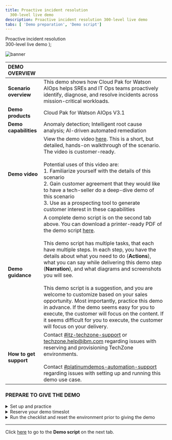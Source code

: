 ```yaml
---
title: Proactive incident resolution
  300-level live demo
description: Proactive incident resolution 300-level live demo
tabs: [ 'Demo preparation', 'Demo script']
---
```


  <span>
    Proactive incident resolution <br/> 300-level live demo
  </span> );

![banner](./images/proactive-incident-resolution-300-prep-github-banner.jpg)

<span id="top"></span>

| DEMO OVERVIEW | |
| :--- | :--- |
| **Scenario overview** | This demo shows how Cloud Pak for Watson AIOps helps SREs and IT Ops teams proactively identify, diagnose, and resolve incidents across mission-critical workloads. |
| **Demo products** | Cloud Pak for Watson AIOps V3.1 |
| **Demo capabilities** | Anomaly detection; Intelligent root cause analysis; AI-driven automated remediation |
| **Demo video** | View the demo video <a href="https://ibm.ent.box.com/s/s6gj05hjc7h0zyvpykc32r71i3xr2ilb" target="_blank" rel="noreferrer">here</a>. This is a short, but detailed, hands-on walkthrough of the scenario. The video is customer-ready. <br/> <br/> Potential uses of this video are: <br/> 1. Familiarize yourself with the details of this scenario <br/> 2. Gain customer agreement that they would like to have a tech-seller do a deep-dive demo of this scenario <br/> 3. Use as a prospecting tool to generate customer interest in these capabilities |
| **Demo guidance** | A complete demo script is on the second tab above. You can download a printer-ready PDF of the demo script <a href="./300-Incident-Resolution-Demo-Script.pdf" target="_blank" rel="noreferrer">here</a>. <br/><br/> This demo script has multiple tasks, that each have multiple steps. In each step, you have the details about what you need to do (**Actions**), what you can say while delivering this demo step (**Narration**), and what diagrams and screenshots you will see. <br/><br/> This demo script is a suggestion, and you are welcome to customize based on your sales opportunity. Most importantly, practice this demo in advance. If the demo seems easy for you to execute, the customer will focus on the content. If it seems difficult for you to execute, the customer will focus on your delivery. |
| **How to get support** | Contact <a href="https://ibm-cloud.slack.com/archives/C0124J683GW" target="_blank" rel="noreferrer">#itz-techzone-support</a> or <a href="mailto:techzone.help@ibm.com">techzone.help@ibm.com</a> regarding issues with reserving and provisioning TechZone environments. <br/><br/> Contact <a href="https://ibm-cloud.slack.com/archives/C0216F39ACU" target="_blank" rel="noreferrer">#platinumdemos-automation-support</a> regarding issues with setting up and running this demo use case. |

### **PREPARE TO GIVE THE DEMO**

<details>

<summary>Set up and practice</summary>
<br/>

You will need to complete these steps:<br/><br/>1. Register for access to the <a href="https://cmc.coc-ibm.com/registration" target="_blank" rel="noreferrer">Center of Competency</a> (CoC).<br/><br/>2. Once you get an email confirming your access credentials, go to the CoC's <a href="https://cmc.coc-ibm.com/aiops" target="_blank" rel="noreferrer">Watson AIOps</a> cluster page.<br/><br/>3. On the cluster page, you will see several clusters. You will be using the **Sabine** cluster. <br/><br/> **IMPORTANT**: Watson AIOps is NOT currently multi-tenant. Therefore, only ONE USER can use the environment at a time. Otherwise, you risk overwriting/undoing other users’ demos. You must reserve your timeslot. The reservations are NOT self-enforcing, meaning it’s up to everyone to adhere to only using the demo during the time you’ve reserved and ensuring you finish prior to the next person’s timeslot.<br/><br/>4.	Reserve the **Sabine** cluster for a self-enablement session by following the steps below:<br/><br/>a. Click **Reservations** to access <a href="https://cmc.coc-ibm.com/calendar/sabine" target="_blank" rel="noreferrer">Sabine's Demo Schedule</a>.<br/><br/><img src="https://raw.githubusercontent.com/ibm-garage-tsa/platinum-demos/master/src/pages/300-watson-aiops-proactive-incident-resolution/images/4a.png" width="300" /><br/>b. To easily view the duration of reservations and avoid interfering with existing reservations, click **week** at the top right to access the weekly calendar view, or you can click individual reservations to see details.<br/><br/><img src="https://raw.githubusercontent.com/ibm-garage-tsa/platinum-demos/master/src/pages/300-watson-aiops-proactive-incident-resolution/images/4b.png" width="800" /><br/>c. Click a date of interest in the calendar, and a reservation pop-up window will open.<br/><br/><img src="https://raw.githubusercontent.com/ibm-garage-tsa/platinum-demos/master/src/pages/300-watson-aiops-proactive-incident-resolution/images/4c.png" width="800" /><br/>d. To ensure you have sufficient time to set up, practice, and clean up, reserve one to two hours (1). Choose **Self enablement** (2). You don’t need any opportunity or revenue details to use the cluster for self-enablement. Then, click **Reserve Time** (3).<br/><br/><img src="https://raw.githubusercontent.com/ibm-garage-tsa/platinum-demos/master/src/pages/300-watson-aiops-proactive-incident-resolution/images/4d.png" width="500" /><br/>5. In the <a href="https://cmc.coc-ibm.com/cluster/sabine" target="_blank" rel="noreferrer">Sabine cluster details</a> page, go through the list of systems and test that you can log in to each of them with the provided credentials. <br/><br/> **Notes**: <br/> • For logging in to the IBM Automation Hub, use OpenShift as the authentication method. <br/> • The Slack channel you will use is called **#sabine-qotd-reactive**.<br/><br/><img src="https://raw.githubusercontent.com/ibm-garage-tsa/platinum-demos/master/src/pages/300-watson-aiops-proactive-incident-resolution/images/5-sabine-cluster-details.png" width="800" /><br/>6. Practice the demo using the demo script.<br/><br/>7. Reset the demo environment by going to IBM Event Manager → Automation → Runbooks, and click **Run** on the **Reset QotD** runbook. Click **Start Runbook**. Click **Run** on each automation step, and ensure it is successful. This process takes a minute or two to complete.

<br/>

**[Go to top](#top)**

</details>

<details>

<summary>Reserve your demo timeslot</summary>

<br/> 1. Go to <a href="https://cmc.coc-ibm.com/calendar/sabine" target="_blank" rel="noreferrer">Sabine's Demo Schedule</a>. <br/><br/> 2. Click a date of interest in the calendar, and a reservation pop-up window will open. <br/><br/> 3. Fill in the details in the pop-up window and reserve your timeslot. <br/><br/>

**Notes**: <br/> • You will need a bit of time to set up prior to giving the demo (e.g., resetting the demo environment). For a customer demo, you will probably need a timeslot of at least two hours (the estimated delivery time for the demo is 30-60 minutes). You will need to reset the demo environment 15-20 minutes before your demo starts. Doing it any earlier may result in incorrect data. <br/> • Make sure to provide opportunity and revenue details.

<br/>

**[Go to top](#top)**

</details>

<details>

<summary>Run the checklist and reset the environment prior to giving the demo</summary>

<br/> 1. Complete the checklist below:

<br/>

▢ Have you registered with the CoC and received the CMC credentials? <br/>
▢ Have you reserved the Sabine demo system? <br/>
▢ Have you logged into all the various systems? <br/>
▢ Have you successfully run the Reset QotD runbook? <br/>
▢ Have you validated the RESET so that the AI Manager shows **No Stories**? <br/>
▢ Have you seen that all nodes in the topology view are **green**? <br/>
▢ Have you checked that the Slack test connection succeeded? <br/>
▢ Have you ensured that the QotD golden signals in Instana shows normal behavior? <br/><br/> 2. Open and log in to the systems listed under **Primary Tools/Application UIs** in the <a href="https://cmc.coc-ibm.com/cluster/sabine" target="_blank" rel="noreferrer">Sabine cluster details</a> page. Open a new tab for each system. <br/><br/><img src="https://raw.githubusercontent.com/ibm-garage-tsa/platinum-demos/master/src/pages/300-watson-aiops-proactive-incident-resolution/images/5-sabine-cluster-details.png" width="800" /><br/> 3. You must reset the environment exactly 15-20 minutes before the demo starts. Reset the demo environment by going to IBM Event Manager → Automation → Runbooks. Click **Run** on the **Reset QotD** runbook, and click **Start Runbook**. Then, click **Run** on each automation step, and ensure it is successful. This process takes a minute or two to complete. <br/><br/> 4. Check that the **#sabine-qotd-reactive** Slack channel is cleared (no story/incident showing). <br/><br/> 5. You’re ready to begin your demo! Remember to execute the runbook to reset the environment when the demo is complete.

<br/>

**[Go to top](#top)**

</details>

***

Click [here](/300-watson-aiops-proactive-incident-resolution/demo-script) to go to the **Demo script** on the next tab.
